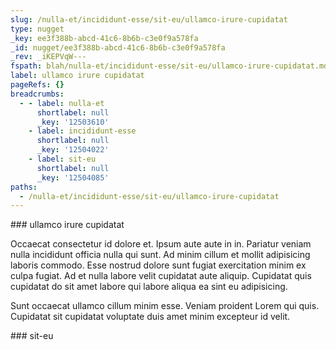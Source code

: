 ```yaml
---
slug: /nulla-et/incididunt-esse/sit-eu/ullamco-irure-cupidatat
type: nugget
_key: ee3f388b-abcd-41c6-8b6b-c3e0f9a578fa
_id: nugget/ee3f388b-abcd-41c6-8b6b-c3e0f9a578fa
_rev: _iKEPVqW---
fspath: blah/nulla-et/incididunt-esse/sit-eu/ullamco-irure-cupidatat.md
label: ullamco irure cupidatat
pageRefs: {}
breadcrumbs:
  - - label: nulla-et
      shortlabel: null
      _key: '12503610'
    - label: incididunt-esse
      shortlabel: null
      _key: '12504022'
    - label: sit-eu
      shortlabel: null
      _key: '12504085'
paths:
  - /nulla-et/incididunt-esse/sit-eu/ullamco-irure-cupidatat
---
```


<NuggetArea>
<Nugget slug="/nulla-et/incididunt-esse/sit-eu/ullamco-irure-cupidatat" type="nugget" _key="ee3f388b-abcd-41c6-8b6b-c3e0f9a578fa" _id="nugget/ee3f388b-abcd-41c6-8b6b-c3e0f9a578fa" _rev="_iKEPVqW---" fspath="blah/nulla-et/incididunt-esse/sit-eu/ullamco-irure-cupidatat.md" label="ullamco irure cupidatat" paths="/nulla-et/incididunt-esse/sit-eu/ullamco-irure-cupidatat">
<NuggetBody>
### ullamco irure cupidatat

Occaecat consectetur id dolore et. Ipsum aute aute in in. Pariatur veniam nulla incididunt officia nulla qui sunt. Ad minim cillum et mollit adipisicing laboris commodo. Esse nostrud dolore sunt fugiat exercitation minim ex culpa fugiat. Ad et nulla labore velit cupidatat aute aliquip. Cupidatat quis cupidatat do sit amet labore qui labore aliqua ea sint eu adipisicing.

Sunt occaecat ullamco cillum minim esse. Veniam proident Lorem qui quis. Cupidatat sit cupidatat voluptate duis amet minim excepteur id velit.

</NuggetBody>
<Breadcrumbs>
<Crumbs>
<Crumb _key="12503610" label="nulla-et" /><Crumb _key="12504022" label="incididunt-esse" /><Crumb _key="12504085" label="sit-eu" />
</Crumbs>
</Breadcrumbs>
</Nugget>

<NuggetsInbound>
</NuggetsInbound>
<NuggetsOutbound>
</NuggetsOutbound>
</NuggetArea>
<PassagesInbound>
<Passage direction="inbound" type="passage" _key="12504085" _id="passage/12504085" _rev="_iKEPVqS--_" label="sit-eu" passage="sit-eu" fspath="blah/nulla-et/incididunt-esse/sit-eu" paths="/nulla-et/incididunt-esse/sit-eu" slug="/nulla-et/incididunt-esse/sit-eu">
<NuggetBody>
### sit-eu

</NuggetBody>
<Breadcrumbs>
<Crumbs>
<Crumb _key="12503610" label="nulla-et" /><Crumb _key="12504022" label="incididunt-esse" />
</Crumbs>
</Breadcrumbs>
</Passage>

</PassagesInbound>
<PassagesOutbound>
</PassagesOutbound>